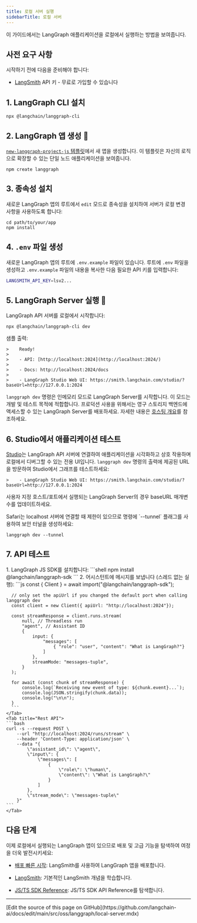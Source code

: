 ```yaml
---
title: 로컬 서버 실행
sidebarTitle: 로컬 서버
---
```



<AlphaCallout />

이 가이드에서는 LangGraph 애플리케이션을 로컬에서 실행하는 방법을 보여줍니다.

## 사전 요구 사항

시작하기 전에 다음을 준비해야 합니다:

* [LangSmith](https://smith.langchain.com/settings) API 키 - 무료로 가입할 수 있습니다

## 1. LangGraph CLI 설치



```shell
npx @langchain/langgraph-cli
```


## 2. LangGraph 앱 생성 🌱



[`new-langgraph-project-js` 템플릿](https://github.com/langchain-ai/new-langgraphjs-project)에서 새 앱을 생성합니다. 이 템플릿은 자신의 로직으로 확장할 수 있는 단일 노드 애플리케이션을 보여줍니다.

```shell
npm create langgraph
```


## 3. 종속성 설치

새로운 LangGraph 앱의 루트에서 `edit` 모드로 종속성을 설치하여 서버가 로컬 변경 사항을 사용하도록 합니다:



```shell
cd path/to/your/app
npm install
```


## 4. `.env` 파일 생성

새로운 LangGraph 앱의 루트에 `.env.example` 파일이 있습니다. 루트에 `.env` 파일을 생성하고 `.env.example` 파일의 내용을 복사한 다음 필요한 API 키를 입력합니다:

```bash
LANGSMITH_API_KEY=lsv2...
```

## 5. LangGraph Server 실행 🚀

LangGraph API 서버를 로컬에서 시작합니다:



```shell
npx @langchain/langgraph-cli dev
```


샘플 출력:

```
>    Ready!
>
>    - API: [http://localhost:2024](http://localhost:2024/)
>
>    - Docs: http://localhost:2024/docs
>
>    - LangGraph Studio Web UI: https://smith.langchain.com/studio/?baseUrl=http://127.0.0.1:2024
```

`langgraph dev` 명령은 인메모리 모드로 LangGraph Server를 시작합니다. 이 모드는 개발 및 테스트 목적에 적합합니다. 프로덕션 사용을 위해서는 영구 스토리지 백엔드에 액세스할 수 있는 LangGraph Server를 배포하세요. 자세한 내용은 [호스팅 개요](/langsmith/hosting)를 참조하세요.

## 6. Studio에서 애플리케이션 테스트

[Studio](/langsmith/studio)는 LangGraph API 서버에 연결하여 애플리케이션을 시각화하고 상호 작용하며 로컬에서 디버그할 수 있는 전용 UI입니다. `langgraph dev` 명령의 출력에 제공된 URL을 방문하여 Studio에서 그래프를 테스트하세요:

```
>    - LangGraph Studio Web UI: https://smith.langchain.com/studio/?baseUrl=http://127.0.0.1:2024
```

사용자 지정 호스트/포트에서 실행되는 LangGraph Server의 경우 baseURL 매개변수를 업데이트하세요.

<Accordion title="Safari 호환성">
  Safari는 localhost 서버에 연결할 때 제한이 있으므로 명령에 `--tunnel` 플래그를 사용하여 보안 터널을 생성하세요:

  ```shell
  langgraph dev --tunnel
  ```
</Accordion>

## 7. API 테스트



<Tabs>
    <Tab title="Javascript SDK">
    1. LangGraph JS SDK를 설치합니다:
      ```shell
      npm install @langchain/langgraph-sdk
      ```
    2. 어시스턴트에 메시지를 보냅니다 (스레드 없는 실행):
      ```js
      const { Client } = await import("@langchain/langgraph-sdk");

      // only set the apiUrl if you changed the default port when calling langgraph dev
      const client = new Client({ apiUrl: "http://localhost:2024"});

      const streamResponse = client.runs.stream(
          null, // Threadless run
          "agent", // Assistant ID
          {
              input: {
                  "messages": [
                      { "role": "user", "content": "What is LangGraph?"}
                  ]
              },
              streamMode: "messages-tuple",
          }
      );

      for await (const chunk of streamResponse) {
          console.log(`Receiving new event of type: ${chunk.event}...`);
          console.log(JSON.stringify(chunk.data));
          console.log("\n\n");
      }
      ```
    </Tab>
    <Tab title="Rest API">
    ```bash
    curl -s --request POST \
        --url "http://localhost:2024/runs/stream" \
        --header 'Content-Type: application/json' \
        --data "{
            \"assistant_id\": \"agent\",
            \"input\": {
                \"messages\": [
                    {
                        \"role\": \"human\",
                        \"content\": \"What is LangGraph?\"
                    }
                ]
            },
            \"stream_mode\": \"messages-tuple\"
        }"
    ```
    </Tab>
</Tabs>


## 다음 단계

이제 로컬에서 실행되는 LangGraph 앱이 있으므로 배포 및 고급 기능을 탐색하여 여정을 더욱 발전시키세요:

* [배포 빠른 시작](/langsmith/deployment-quickstart): LangSmith를 사용하여 LangGraph 앱을 배포합니다.
* [LangSmith](/langsmith/home): 기본적인 LangSmith 개념을 학습합니다.



* [JS/TS SDK Reference](https://reference.langchain.com/javascript/modules/_langchain_langgraph-sdk.html): JS/TS SDK API Reference를 탐색합니다.

---

<Callout icon="pen-to-square" iconType="regular">
  [Edit the source of this page on GitHub](https://github.com/langchain-ai/docs/edit/main/src/oss/langgraph/local-server.mdx)
</Callout>
